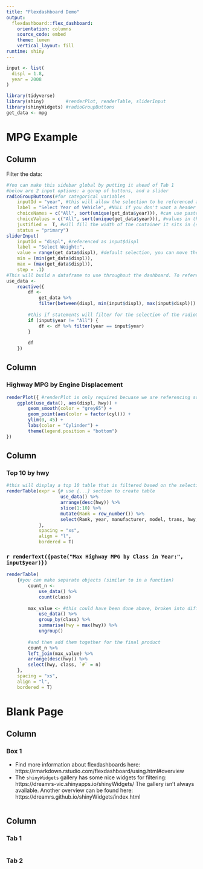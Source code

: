 ```yaml
---
title: "Flexdashboard Demo"
output: 
  flexdashboard::flex_dashboard:
    orientation: columns
    source_code: embed
    theme: lumen
    vertical_layout: fill
runtime: shiny
---
```


```r
input <- list(
  displ = 1.8,
  year = 2008
)
```


```r
library(tidyverse)
library(shiny)        #renderPlot, renderTable, sliderInput
library(shinyWidgets) #radioGroupButtons
get_data <- mpg 
```
MPG Example
=====================================
Column {.sidebar data-width=200} 
-------------------------------------
Filter the data:
```r
#You can make this sidebar global by putting it ahead of Tab 1
#below are 2 input options: a gorup of buttons, and a slider
radioGroupButtons(#for categorical variables
    inputId = "year", #this will allow the selection to be referenced as input$cyl
    label = "Select Year of Vehicle", #NULL if you don't want a header
    choiceNames = c("All", sort(unique(get_data$year))), #can use paste, etc to make nicer display
    choiceValues = c("All", sort(unique(get_data$year))), #values in the data, need to line up with above
    justified =  T, #will fill the width of the container it sits in (sidebar) 
    status = "primary")
sliderInput(
    inputId = "displ", #referenced as input$displ
    label = "Select Weight:",
    value = range(get_data$displ), #default selection, you can move the range around
    min = (min(get_data$displ)),
    max = (max(get_data$displ)),
    step = .1)
#This will build a dataframe to use throughout the dashboard. To reference this dataframe, you will need to be in some reactive element ex: renderText({nrow(use_data())}). This is essentially a function and so you will need to use parentheses at the end like this: use_data() 
use_data <- 
    reactive({
        df <- 
            get_data %>% 
            filter(between(displ, min(input$displ), max(input$displ)))
        
        #this if statements will filter for the selection of the radioGroupButtons
        if (input$year != "All") {
            df <- df %>% filter(year == input$year)
        }
        
        df
    })
```
Column {data-width=450}
-----------------------------------------------------------------------
### Highway MPG by Engine Displacement
```r
renderPlot({ #renderPlot is only required becuase we are referencing someting reactive: use_data(). Otherwise we could just use ggplot(get_data,...)
    ggplot(use_data(), aes(displ, hwy)) +
        geom_smooth(color = "grey65") +
        geom_point(aes(color = factor(cyl))) +
        ylim(0, 45) +
        labs(color = "Cylinder") +
        theme(legend.position = "bottom")
})
```
Column
-----------------------------------------------------------------------
### Top 10 by hwy
```r
#this will display a top 10 table that is filtered based on the selections above
renderTable(expr = {# use {...} section to create table
                    use_data() %>%
                    arrange(desc(hwy)) %>% 
                    slice(1:10) %>% 
                    mutate(Rank = row_number()) %>% 
                    select(Rank, year, manufacturer, model, trans, hwy, fl, class)
            }, 
            spacing = "xs",
            align = "l",
            bordered = T)
```
### `r renderText({paste("Max Highway MPG by Class in Year:", input$year)})`
```r
renderTable(
    {#you can make separate objects (similar to in a function)
        count_n <- 
            use_data() %>% 
            count(class)
        
        max_value <- #this could have been done above, broken into different steps to show how it works
            use_data() %>% 
            group_by(class) %>% 
            summarise(hwy = max(hwy)) %>% 
            ungroup()
        
        #and then add them together for the final product
        count_n %>% 
        left_join(max_value) %>% 
        arrange(desc(hwy)) %>% 
        select(hwy, class, `#` = n)
    }, 
    spacing = "xs", 
    align = "l", 
    bordered = T)
```
Blank Page
=====================================
Column 
-------------------------------------
### Box 1
* Find more information about flexdashboards here:
    https://rmarkdown.rstudio.com/flexdashboard/using.html#overview
* The `shinyWidgets` gallery has some nice widgets for filtering:
    https://dreamrs-vic.shinyapps.io/shinyWidgets/
    The gallery isn't always available. Another overview can be found here:      
    https://dreamrs.github.io/shinyWidgets/index.html
```r
```
   
Column {.tabset}
-------------------------------------
   
### Tab 1
```r
```   
 
### Tab 2
```r
```